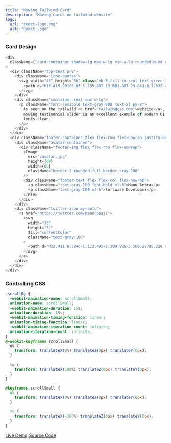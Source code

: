 ```yaml
---
title: "Moving Tailwind Card"
description: "Moving cards on tailwind website"
logo:
  url: "react-logo.png"
  alt: "React Logo"
---
```


### Card Design

```js
<div
  className={`card-container shadow-lg max-w-lg min-w-lg rounded-b-md rounded-t-md ${Styles.scrollBg} transform rotate-12`}
>
  <div className="top-text p-8">
    <div className="icon-quotes">
      <svg width="45" height="36" class="mb-5 fill-current text-green-300">
        <path d="M13.415.001C6.07 5.185.887 13.681.887 23.041c0 7.632 4.608 12.096 9.936 12.096 5.04 0 8.784-4.032 8.784-8.784 0-4.752-3.312-8.208-7.632-8.208-.864 0-2.016.144-2.304.288.72-4.896 5.328-10.656 9.936-13.536L13.415.001zm24.768 0c-7.2 5.184-12.384 13.68-12.384 23.04 0 7.632 4.608 12.096 9.936 12.096 4.896 0 8.784-4.032 8.784-8.784 0-4.752-3.456-8.208-7.776-8.208-.864 0-1.872.144-2.16.288.72-4.896 5.184-10.656 9.792-13.536L38.183.001z"></path>
      </svg>
    </div>
    <div className="container-text max-w-lg">
      <p className="font-semibold text-gray-900 text-xl py-8">
        As seen on the tailwild <a href="tailwindcss.com">website</a>, this
        moving testimonial slider is an excellent example of modern UI that
        looks clean.
      </p>
    </div>
  </div>
  <div className="footer-container flex flex-row flex-nowrap justify-between min-w-lg max-w-lg bg-gradient-to-r from-green-400 to-blue-500 py-4 px-8 rounded-b-lg">
    <div className="avatar-container">
      <div className="footer-img flex flex-row flex-nowrap">
        <Image
          src="/avatar.jpg"
          height={60}
          width={60}
          className="border-2 rounded-full border-gray-200"
        />
        <div className="footer-text flex flex-col flex-nowrap">
          <p className="text-gray-100 font-bold ml-6">Manu Arora</p>
          <p className="text-gray-200 ml-6">Software Developer</p>
        </div>
      </div>
    </div>
    <div className="twitter-icon my-auto">
      <a href="https://twitter.com/mannupaaji">
        <svg
          width="33"
          height="32"
          fill="currentColor"
          className="text-gray-100"
        >
          <path d="M32.411 6.584c-1.113.493-2.309.826-3.566.977a6.228 6.228 0 002.73-3.437 12.4 12.4 0 01-3.944 1.506 6.212 6.212 0 00-10.744 4.253c0 .486.056.958.16 1.414a17.638 17.638 0 01-12.802-6.49 6.208 6.208 0 00-.84 3.122 6.212 6.212 0 002.762 5.17 6.197 6.197 0 01-2.813-.777v.08c0 3.01 2.14 5.52 4.983 6.091a6.258 6.258 0 01-2.806.107 6.215 6.215 0 005.803 4.312 12.464 12.464 0 01-7.715 2.66c-.501 0-.996-.03-1.482-.087a17.566 17.566 0 009.52 2.79c11.426 0 17.673-9.463 17.673-17.671 0-.267-.007-.536-.019-.803a12.627 12.627 0 003.098-3.213l.002-.004z"></path>
        </svg>
      </a>
    </div>
  </div>
</div>
```

### Controlling CSS

```css
.scrollBg {
  -webkit-animation-name: scrollSmall;
  animation-name: scrollSmall;
  -webkit-animation-duration: 15s;
  animation-duration: 15s;
  -webkit-animation-timing-function: linear;
  animation-timing-function: linear;
  -webkit-animation-iteration-count: infinite;
  animation-iteration-count: infinite;
}
@-webkit-keyframes scrollSmall {
  0% {
    transform: translateX(0%) translateZ(0px) translateY(0px);
  }

  to {
    transform: translateX(100%) translateZ(0px) translateY(0px);
  }
}

@keyframes scrollSmall {
  0% {
    transform: translateX(0%) translateZ(0px) translateY(0px);
  }

  to {
    transform: translateX(-100%) translateZ(0px) translateY(0px);
  }
}
```

[Live Demo](http://manuarora.in/demos/demo/movingcard)
[Source Code](https://github.com/manuarora700/portfolio-website/tree/master/pages/demos/demo/movingcard)
